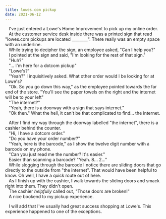 ```yaml
---
title: lowes.com pickup
date: 2021-06-12
---
```


   I've just entered a Lowe's Home Improvement to pick up my online order.<br/>
   At the customer service desk inside there was a printed sign that read "lowes.com pickups are located ________". There really was an empty space with an underline.<br/>
   While trying to decipher the sign, an employee asked, "Can I help you?"<br/>
   I pointed at the sign and said, "I'm looking for the rest of that sign."<br/>
   "Huh?"<br/>
   "... I'm here for a dotcom pickup"<br/>
   "Lowe's?"<br/>
   "Yeah?" I inquisitively asked. What other order would I be looking for at Lowe's?<br/>
   "Ok. So you go down this way," as the employee pointed towards the far end of the store. "You'll see the paper towels on the right and the internet will be to your left"<br/>
   "The internet?"<br/>
   "Yeah, there is a doorway with a sign that says internet."<br/>
   "Ok then." What the hell, it can't be that complicated to find... the internet.

   After I find my way through the doorway labelled "the internet", there is a cashier behind the counter.<br/>
   "Hi, I have a dotcom order."<br/>
   "Do you have your order number?"<br/>
   "Yeah, here is the barcode," as I show the twelve digit number with a barcode on my phone.<br/>
   "Can you just read me the number? It's easier."<br/>
   Easier than scanning a barcode? "Yeah. 8... 2..."<br/>
   While slogging through the barcode I notice there are sliding doors that go directly to the outside from "the internet". That would have been helpful to know. Oh well, I have a quick route out of here.<br/>
   As I finish up with the cashier, I walk towards the sliding doors and smack right into them. They didn't open.<br/>
   The cashier _helpfully_ called out, "Those doors are broken!"<br/>
   A nice bookend to my pickup experience.

   I will add that I've usually had great success shopping at Lowe's. This experience happened to one of the exceptions.